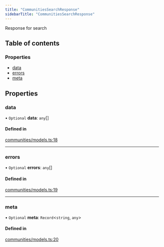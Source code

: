```yaml
---
title: "CommunitiesSearchResponse"
sidebarTitle: "CommunitiesSearchResponse"
---
```


Response for search

## Table of contents

### Properties

- [data](/xdks/typescript/reference/interfaces/CommunitiesSearchResponse#data)
- [errors](/xdks/typescript/reference/interfaces/CommunitiesSearchResponse#errors)
- [meta](/xdks/typescript/reference/interfaces/CommunitiesSearchResponse#meta)

## Properties

### data

• `Optional` **data**: `any`[]

#### Defined in

[communities/models.ts:18](https://github.com/xdevplatform/xdk/blob/298ca9350d035e40e7c8ee0753c50052819a41e2/xdk/typescript/src/communities/models.ts#L18)

___

### errors

• `Optional` **errors**: `any`[]

#### Defined in

[communities/models.ts:19](https://github.com/xdevplatform/xdk/blob/298ca9350d035e40e7c8ee0753c50052819a41e2/xdk/typescript/src/communities/models.ts#L19)

___

### meta

• `Optional` **meta**: `Record`\<`string`, `any`\>

#### Defined in

[communities/models.ts:20](https://github.com/xdevplatform/xdk/blob/298ca9350d035e40e7c8ee0753c50052819a41e2/xdk/typescript/src/communities/models.ts#L20)
